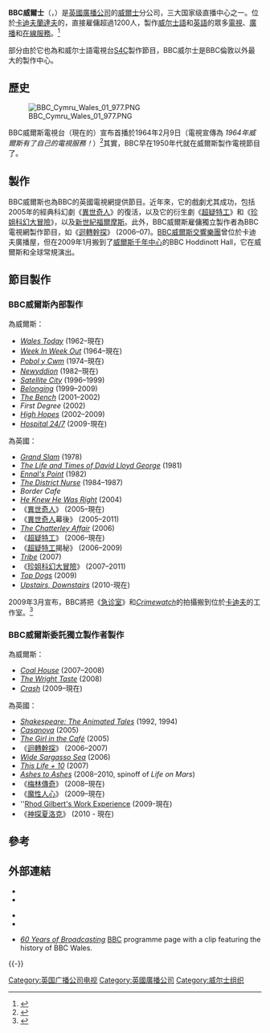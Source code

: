 {{noteTA
|G1=Show
|G2=TV}}{{Infobox BBC Nation or Region
 | name = BBC Cymru Wales
 | image = 
 | headquarters =[[卡迪夫|卡迪夫]][[蘭達夫|蘭達夫]][[BBC威爾斯總部大樓|BBC威爾斯總部大樓]]
 | area = Wales
 | nation =
 | regions =
 | tvstations = {{illm|BBC One Wales|en}}<br>{{illm|BBC Two Wales|en}}
 | tvtransmitters =
 | launched = 1964
 | closeddate =
 | replaced =
 | replacedby =
 | radiostations = {{illm|BBC Radio Wales|en}}<br>{{illm|BBC Radio Cymru|en}}
 | radiotransmitters =
 | keypeople =
 | website = [http://www.bbc.co.uk/wales BBC Wales] {{en icon}}<br />[http://www.bbc.co.uk/cymru BBC Cymru] {{cy icon}}

}}
'''BBC威爾士'''（{{lang-en|BBC Wales}}，{{lang-cy|BBC Cymru}}）是[[英國廣播公司|英國廣播公司]]的[[威爾士|威爾士]]分公司，三大国家级直播中心之一。位於[[卡迪夫|卡迪夫]][[蘭達夫|蘭達夫]]的{{link-en|廣播屋|Broadcasting House (Cardiff)}}，直接雇傭超過1200人，製作[[威尔士語|威尔士語]]和[[英語|英語]]的眾多[[電視|電視]]、[[廣播|廣播]]和[[在線服務|在線服務]]。<ref name="richards">{{cite web|url=http://www.bbc.co.uk/pressoffice/biographies/biogs/wales/mennarichards.shtml|title=Biographies - Menna Richards - Controller, BBC Cymru Wales|publisher=[[bbc.co.uk|bbc.co.uk]]|accessdate=2007-05-10|date=June 2005|archive-date=2005-03-17|archive-url=https://web.archive.org/web/20050317063109/http://www.bbc.co.uk/pressoffice/biographies/biogs/wales/mennarichards.shtml|dead-url=no}}</ref>

部分由於它也為{{link-en|威爾斯語BBC廣播|BBC Radio Cymru}}和威尔士語電視台[[威爾斯第四台|S4C]]製作節目，BBC威尔士是BBC倫敦以外最大的製作中心。

==歷史==
[[Image:BBC_Cymru_Wales_01_977.PNG|thumb]]

BBC威爾斯電視台（現在的{{link-en|BBC One Wales|BBC One Wales}}）宣布首播於1964年2月9日（電視宣傳為 ''1964年威爾斯有了自己的電視服務！''）<ref>{{cite web|title=History of BBC Wales|url=http://www2.tv-ark.org.uk/bbc_wales/history.html|publisher=[[TVARK|TVARK]]|accessdate=30 December 2011|deadurl=yes|archiveurl=https://web.archive.org/web/20120120174456/http://www2.tv-ark.org.uk/bbc_wales/history.html|archivedate=2012年1月20日}}</ref>其實，BBC早在1950年代就在威爾斯製作電視節目了。

==製作==
BBC威爾斯也為BBC的英國電視網提供節目。近年來，它的戲劇尤其成功，包括2005年的經典科幻劇《[[異世奇人|異世奇人]]》的復活，以及它的衍生劇《[[超疑特工|超疑特工]]》和《[[珍姐科幻大冒險|珍姐科幻大冒險]]》，以及[[新世紀福爾摩斯|新世紀福爾摩斯]]。此外，BBC威爾斯雇傭獨立製作者為BBC電視網製作節目，如《[[迴轉幹探|迴轉幹探]]》 (2006–07)。[[BBC威爾斯國家管弦樂團|BBC威爾斯交響樂團]]曾位於卡迪夫廣播屋，但在2009年1月搬到了[[威爾斯千禧中心|威爾斯千年中心]]的BBC Hoddinott Hall，它在威爾斯和全球常規演出。

==節目製作==
===BBC威爾斯內部製作===

;為威爾斯：
*''[[BBC_Wales_Today|Wales Today]]'' (1962–現在)
*''[[Week_In_Week_Out|Week In Week Out]]'' (1964–現在)
*''[[Pobol_y_Cwm|Pobol y Cwm]]'' (1974–現在)
*''[[Newyddion|Newyddion]]'' (1982–現在)
*''[[Satellite_City_(sitcom)|Satellite City]]'' (1996–1999)
*''[[Belonging_(TV_series)|Belonging]]'' (1999–2009)
*''[[The_Bench_(TV_series)|The Bench]]'' (2001–2002)
*''First Degree'' (2002)
*''[[High_Hopes_(TV_series)|High Hopes]]'' (2002–2009)
*''[[Hospital_24/7|Hospital 24/7]]'' (2009-現在)

;為英國：
* [[Grand_Slam_(1978_film)|''Grand Slam'']] (1978)
*''[[The_Life_and_Times_of_David_Lloyd_George|The Life and Times of David Lloyd George]]'' (1981)
*''[[Ennal's_Point|Ennal's Point]]'' (1982)
*''[[The_District_Nurse|The District Nurse]]'' (1984–1987)
*''Border Cafe''
*''[[Anthony_Trollope#Trollope_on_television|He Knew He Was Right]]'' (2004)
*《[[異世奇人|異世奇人]]》 (2005–現在)
*《[[異世奇人|異世奇人]]幕後》 (2005–2011)
*''[[The_Chatterley_Affair|The Chatterley Affair]]'' (2006)
*《[[超疑特工|超疑特工]]》 (2006–現在)
*《[[超疑特工|超疑特工]]揭秘》 (2006–2009)
*''[[Tribe_(TV_series)|Tribe]]'' (2007)
*《[[珍姐科幻大冒險|珍姐科幻大冒險]]》 (2007–2011)
*''[[Top_Dogs|Top Dogs]]'' (2009)
*''[[Upstairs,_Downstairs|Upstairs, Downstairs]]'' (2010-現在)

2009年3月宣布，BBC將把《[[急诊室_(电视剧)|急诊室]]》和''[[Crimewatch|Crimewatch]]''的拍攝搬到位於[[卡迪夫|卡迪夫]]的工作室。<ref name="BBC evicts top shows from London">{{cite news | url=http://news.bbc.co.uk/1/hi/entertainment/7672479.stm | work=BBC News | title=BBC evicts top shows from London | date=15 October 2008 | accessdate=30 March 2010 | archive-date=2009-01-29 | archive-url=https://web.archive.org/web/20090129123711/http://news.bbc.co.uk/1/hi/entertainment/7672479.stm | dead-url=no }}</ref>

===BBC威爾斯委託獨立製作者製作===

;為威爾斯：
*''[[Coal_House|Coal House]]'' (2007–2008)
*''[[The_Wright_Taste|The Wright Taste]]'' (2008)
*''[[Crash_(2009_TV_series)|Crash]]'' (2009–現在)

;為英國：
*''[[Shakespeare:_The_Animated_Tales|Shakespeare: The Animated Tales]]'' (1992, 1994)
*''[[Casanova_(2005_television)|Casanova]]'' (2005)
*''[[The_Girl_in_the_Café|The Girl in the Café]]'' (2005)
*《[[迴轉幹探|迴轉幹探]]》 (2006–2007)
*''[[Wide_Sargasso_Sea_(TV)|Wide Sargasso Sea]]'' (2006)
*''[[This_Life|This Life + 10]]'' (2007)
*''[[Ashes_to_Ashes_(TV_series)|Ashes to Ashes]]'' (2008–2010, spinoff of ''Life on Mars'')
*《[[梅林傳奇|梅林傳奇]]》 (2008–現在)
*《[[魔性人心|魔性人心]]》 (2009–現在)
*''[[Rhod_Gilbert's_Work_Experience|Rhod Gilbert's Work Experience]] (2009-現在)
*《[[神探夏洛克|神探夏洛克]]》 (2010 - 現在)

==參考==
{{Reflist}}

==外部連結==
{{col-begin}}
{{col-2}}
*{{bbc.co.uk|id=cymru|title=BBC Cymru}}
*{{Twitter|bbccymru|BBC Cymru}}
{{col-2}}
*{{bbc.co.uk|id=wales|title=BBC Wales}}
*{{Twitter|bbcwales|BBC Wales}}
{{col-end}}
* ''[http://www.bbc.co.uk/programmes/p00l28zc 60 Years of Broadcasting]{{Wayback|url=http://www.bbc.co.uk/programmes/p00l28zc |date=20120313040535 }}'' [[BBC|BBC]] programme page with a clip featuring the history of BBC Wales.

{{-}}
{{BBC}}
{{英国广播公司电视}}
{{Authority control}}
[[Category:英国广播公司电视|Category:英国广播公司电视]]
[[Category:英國廣播公司|Category:英國廣播公司]]
[[Category:威尔士组织|Category:威尔士组织]]